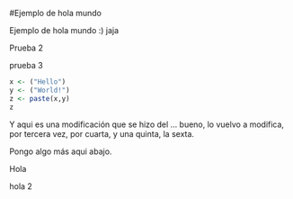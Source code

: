 #Ejemplo de hola mundo

Ejemplo de hola mundo :) jaja

Prueba 2

prueba 3

```r
x <- ("Hello")
y <- ("World!")
z <- paste(x,y)
z
```
Y aqui es una modificación que se hizo del ... bueno, lo vuelvo a modifica, por tercera vez, por cuarta, y una quinta, la sexta.

Pongo algo más aqui abajo.

Hola

hola 2


